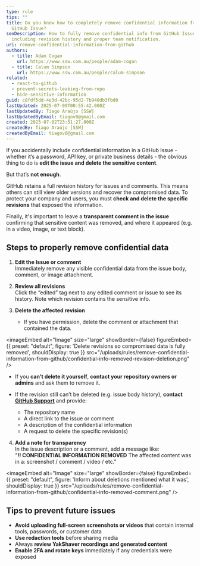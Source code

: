```yaml
---
type: rule
tips: ""
title: Do you know how to completely remove confidential information from a
  GitHub Issue?
seoDescription: How to fully remove confidential info from GitHub Issues,
  including revision history and proper team notification.
uri: remove-confidential-information-from-github
authors:
  - title: Adam Cogan
    url: https://www.ssw.com.au/people/adam-cogan
  - title: Calum Simpson
    url: https://www.ssw.com.au/people/calum-simpson
related:
  - react-to-github
  - prevent-secrets-leaking-from-repo
  - hide-sensitive-information
guid: c8fdf5dd-4e3d-42bc-95d2-7b940db3fbd0
lastUpdated: 2025-07-09T00:55:42.000Z
lastUpdatedBy: Tiago Araújo [SSW]
lastUpdatedByEmail: tiagov8@gmail.com
created: 2025-07-02T23:51:27.000Z
createdBy: Tiago Araújo [SSW]
createdByEmail: tiagov8@gmail.com
---
```

If you accidentally include confidential information in a GitHub Issue - whether it’s a password, API key, or private business details - the obvious thing to do is **edit the issue and delete the sensitive content**.

But that’s **not enough**.

GitHub retains a full revision history for issues and comments. This means others can still view older versions and recover the compromised data.
To protect your company and users, you must **check and delete the specific revisions** that exposed the information.

Finally, it's important to leave a **transparent comment in the issue** confirming that sensitive content was removed, and where it appeared (e.g. in a video, image, or text block).

## Steps to properly remove confidential data

1. **Edit the Issue or comment**\
   Immediately remove any visible confidential data from the issue body, comment, or image attachment.

2. **Review all revisions**\
   Click the “edited” tag next to any edited comment or issue to see its history. Note which revision contains the sensitive info.
3. **Delete the affected revision**

   * If you have permission, delete the comment or attachment that contained the data.
   
<imageEmbed
  alt="Image"
  size="large"
  showBorder={false}
  figureEmbed={{
    preset: "default",
    figure: 'Delete revisions so compromised data is fully removed',
    shouldDisplay: true
  }}
  src="/uploads/rules/remove-confidential-information-from-github/confidential-info-removed-revision-deletion.png"
/>

   * If you **can’t delete it yourself**, **contact your repository owners or admins** and ask them to remove it.
   * If the revision still can’t be deleted (e.g. issue body history), **contact [GitHub Support](https://support.github.com/contact)** and provide:

     * The repository name
     * A direct link to the issue or comment
     * A description of the confidential information
     * A request to delete the specific revision(s)
4. **Add a note for transparency**\
   In the issue description or a comment, add a message like:\
   "**‼️ CONFIDENTIAL INFORMATION REMOVED** The affected content was in a: screenshot / comment / video / etc."

   
<imageEmbed
  alt="Image"
  size="large"
  showBorder={false}
  figureEmbed={{
    preset: "default",
    figure: 'Inform about deletions mentioned what it was',
    shouldDisplay: true
  }}
  src="/uploads/rules/remove-confidential-information-from-github/confidential-info-removed-comment.png"
/>

## Tips to prevent future issues

* **Avoid uploading full-screen screenshots or videos** that contain internal tools, passwords, or customer data
* **Use redaction tools** before sharing media
* Always **review YakShaver recordings and generated content**
* **Enable 2FA and rotate keys** immediately if any credentials were exposed
